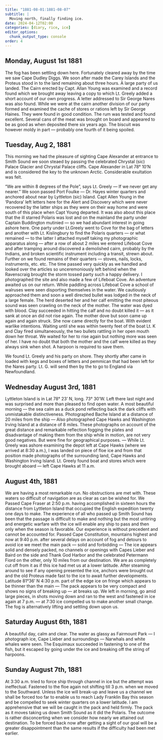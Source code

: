 ```yaml
---
title: "1881-08-01:1881-08-07"
subtitle: |
  Moving north, finally finding ice.
date: 2024-04-12T02:00
categories: [diary, rice, ice]
editor_options:
  chunk_output_type: console
order: 4
---
```


## Monday, August 1st 1881

The fog has been settling down here. Fortunately cleared away by the time
we saw Cape Dudley Diggs. We soon after made the Carey Islands and the Proteus
stood in to the land remaining about three hours. A large party of us landed. The
Cairn erected by Capt. Allan Young was examined and a record found which we
brought away leaving a copy to which Lt. Greely added a short account of our own
progress. A letter addressed to Sir George Nares was also found. While we were at
the cairn another division of our party formed and examined the cache of stores or
rations left by Sir George Haines. They were found in good condition. The rum was
tested and found excellent. Several cans of the meat was brought on board and
appeared to be as good as when deposited there six years ago. The biscuit was
however moldy in part — probably one fourth of it being spoiled.

## Tuesday, Aug 2, 1881

This morning we had the pleasure of sighting Cape Alexander at entrance to
Smith Sound we soon steaed by passing the celebrated Chrystal (sic) Palace Glacier
and Chrystal Palace cliffs. Cape Alexander in Lat 78° 10’N and is considered the key
to the unknown Arctic. Considerable exultation was felt.

"We are within 8 degrees of the Pole”, says Lt. Greely — If we never get any
nearer.” We soon passed Port Foulke — Dr. Hayes winter quarters and anchored
about near by Lyttleton (sic) Island. Capt Allen Young in the ‘Pandora’ left letters
here for the Alert and Discovery which were never recovered by the latter ships as
they were on their way home and were south of this place when Capt Young
departed. It was also about this place that the ill starred Polaris was lost and on the
mainland the party under Captain Buddington mutinied — so we had abundant interest
in going ashore here. One party under Lt.Greely went to Cove for the bag of letters and
another with Lt. Kislingbury to find the Polaris quarters — or what remained — to the
latter I attached myself taking my photographic apparatus along — after a row of
about 2 miles we entered Lifeboat Cove and after tramping around discovered a
demolished cairn, probably by the Indians, and broken scientific instrument including
a transit, strewn about. Further on we found remains of their quarters — stoves, nails,
locks, instruments, etc. etc. The time passed very quickly as we handled and looked
over the articles so unceremoniously left behind when the Ravenscraig brought the
storm tossed party such a happy delivery. I photographed the site and also made a few
of Lifeboat Cove. An adventure awaited us on our return. While paddling across
Lifeboat Cove a school of walruses were seen disporting themselves in the water.
We cautiously approached them and soon a well directed bullet was lodged in
the neck of a large female. The herd deserted her and her calf emitting the most
piteous sound was seen crawling on the neck of the mother. The water was dyed
with blood. Clay succeeded in hitting the calf and no doubt killed it — as it sank at
once an did not rise again. The mother dove but soon came up again and again
struck. She now came directly for the boat. With evident warlike intentions. Waiting
until she was within twenty feet of the boat Lt. K and Clay fired simultaneously, the
two bullets rattling in her open mouth down her throat. We waited for her to rise
again but nothing more was seen of her. I have no doubt that both the mother and the
calf were killed as they always sink when shot. A harpoon is required to save them.

We found Lt. Greely and his party on shore. They shortly after came in
loaded with kegs and boxes of letters and pemmican that had been left for the Nares
party. Lt. G. will send then by the to go to England via Newfoundland.


## Wednesday August 3rd, 1881

Lyttleton Island is in Lat 78° 23' N, long. 73° 30'W. Left there last night and
was surprised and more than pleased to find open water. A most beautiful morning —
the sea calm as a duck pond reflecting back the dark cliffs with unmistakable
distinctiveness. Photographed Bache Island at a distance of 20 miles from the ship —
Also photographed Cape Hawks and Washington Irving Island at a distance of 8
miles. These photographs on account of the great distance and remarkable reflection
fogging the plates and disadvantage of making them from the ship while in motion,
are not very good negatives. But were fine for geographical purposes. — While Lt.
Greely was ashore examining the depot left at Cape Hawks (where we arrived at 8:30
a.m.), I was landed on piece of floe ice and from that position made photographs of
the surrounding land, Cape Hawks and Washington Irving Island. Lt. Greely found
boat and stores which were brought aboard — left Cape Hawks at 11 a.m.

## August 4th, 1881

We are having a most remarkable run. No obstructions are met with. These
waters so difficult of navigation are as clear as can be wished for. We Passed Cape
Fraser at 2:50 p.m. having accomplished in sixteen hours the distance from Lyttleton
Island that occupied the English expedition twenty one days to make. The experience
of all who passed up Smith Sound has been that the passage is difficult to make and
nothing but the most untiring and energetic warfare with the ice will enable any ship
to pass and then only when the season is favorable. Our experience is without
precedent and cannot be accounted for. Passed Cape Constitution, mountains highest
and now at 9:40 p.m. after several delays on account of fog and detours to avoid ice
we meet the main pack — solid and forbidding — The ice appears solid and densely
packed, no channels or openings with 
Capes Lieber and Baird on the side and Thank God Harbor and the celebrated
Petermann Fiord on the other, only 10 miles from our destination. We are as
completely cut off from it as if this ice had met us at a lower latitude. After steaming
around to see if any opening presented the ice, anchors were brought out and the old
Proteus made fast to the ice to await further developments. Latitude 81°36’ N
4:30 p.m. part of the edge ice on fringe which appears to be thinner than the main —
The pack appears to be very compact and shows no signs of breaking up — at
breaks up. We left in morning, go amid large pieces, in shots moving down and ran to
the west and fastened in ice again at 7 p.m. — at 7:30 ice compelled us to make
another small change. The fog is alternatively lifting and settling down upon us.


## Saturday August 6th, 1881

A beautiful day, calm and clear. The water as glassy as Fairmount Park — I
photograph ice, Cape Lieber and surroundings — Narwhals and white whales were
seen. The Esquimaux succeeded in fastening to one of the fish, but it escaped by
going under the ice and breaking off the string of harpoons.

## Sunday August 7th, 1881

At 3:30 a.m. tried to force ship through channel in ice but the attempt was
ineffectual. Fastened to the floe again not shifting till 3 p.m. when we moved to the
Southward. Unless the ice will break-up and leave us a channel we shall be forced too
far to enable us to reach Lady Franklin Bay this season and be compelled to seek
winter quarters on a lower latitude. I am apprehensive that we will be caught in the
pack and held firmly. The pack as it moves taking us down Smith Sound as it did the
Polaris. The outcome is rather disconcerting when we consider how nearly we
attained out destination. To be forced back now after getting a sight of our goal will
be a greater disappointment than the same results if the difficulty had been met
earlier.
